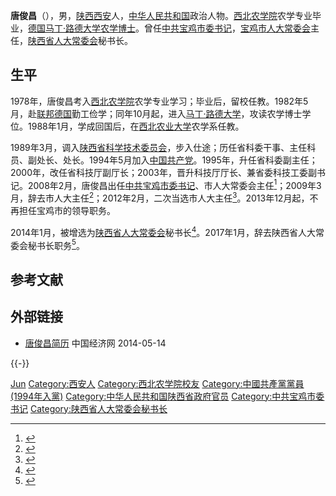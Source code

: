 '''唐俊昌'''（{{bd|1957年|5月|catIdx=TANG唐}}），男，[[陕西|陕西]][[西安|西安]]人，[[中华人民共和国|中华人民共和国]]政治人物。[[西北农学院|西北农学院]]农学专业毕业，[[德国|德国]][[哈雷-维滕贝格大学|马丁·路德大学]][[农学|农学]][[博士|博士]]。曾任[[中共|中共]][[宝鸡|宝鸡]][[市委书记|市委书记]]，[[宝鸡市|宝鸡市]][[人大常委会|人大常委会]]主任，[[陕西省人大常委会|陕西省人大常委会]]秘书长。

== 生平 ==
1978年，唐俊昌考入[[西北农学院|西北农学院]]农学专业学习；毕业后，留校任教。1982年5月，赴[[联邦德国|联邦德国]]勤工俭学；同年10月起，进入[[哈雷-维滕贝格大学|马丁·路德大学]]，攻读农学博士学位。1988年1月，学成回国后，在[[西北农业大学|西北农业大学]]农学系任教。

1989年3月，调入[[陕西省人民政府|陕西省科学技术委员会]]，步入仕途；历任省科委干事、主任科员、副处长、处长。1994年5月加入[[中国共产党|中国共产党]]。1995年，升任省科委副主任；2000年，改任省科技厅副厅长；2003年，晋升科技厅厅长、兼省委科技工委副书记。2008年2月，唐俊昌出任[[中共|中共]][[宝鸡|宝鸡]][[市委书记|市委书记]]、市人大常委会主任<ref>{{Cite web |url=http://leaders.people.com.cn/GB/6934850.html |title=唐俊昌同志简历 |accessdate=2013-04-20 |archive-date=2016-03-04 |archive-url=https://web.archive.org/web/20160304092839/http://leaders.people.com.cn/GB/6934850.html |dead-url=yes }}</ref>；2009年3月，辞去市人大主任<ref>{{Cite web |url=http://www.baoji.gov.cn/0/1/4/42/24830.htm |title=宝鸡市人大常委会关于接受唐俊昌辞去第十三届市人大常委会主任职务的决定 |accessdate=2013-04-20 |archive-date=2014-04-19 |archive-url=https://web.archive.org/web/20140419192738/http://www.baoji.gov.cn/0/1/4/42/24830.htm |dead-url=yes }}</ref>；2012年2月，二次当选市人大主任<ref>{{Cite web |url=http://news.xinhuanet.com/renshi/2012-02/27/c_122758477.htm |title=唐俊昌当选宝鸡市人大主任 上官吉庆当选市长 |accessdate=2013-04-20 |archive-date=2014-05-03 |archive-url=https://web.archive.org/web/20140503225415/http://news.xinhuanet.com/renshi/2012-02/27/c_122758477.htm |dead-url=no }}</ref>。2013年12月起，不再担任宝鸡市的领导职务。

2014年1月，被增选为[[陕西省人大常委会|陕西省人大常委会]]秘书长<ref>{{Cite web |url=http://leaders.people.com.cn/n/2014/0120/c58278-24171539.html |title=黄玮任陕西省人大副主任 唐俊昌接任秘书长 |accessdate=2014-04-19 |archive-date=2016-03-04 |archive-url=https://web.archive.org/web/20160304084654/http://leaders.people.com.cn/n/2014/0120/c58278-24171539.html |dead-url=yes }}</ref>。2017年1月，辞去陕西省人大常委会秘书长职务<ref>{{cite news|title=魏民洲姚引良刘小燕当选陕西省人大副主任，魏增军为副省长|url=http://www.thepaper.cn/newsDetail_forward_1605047|accessdate=2017-02-05|work=澎湃新闻|archive-date=2017-02-06|archive-url=https://web.archive.org/web/20170206193504/http://www.thepaper.cn/newsDetail_forward_1605047|dead-url=no}}</ref>。

== 参考文献 ==
{{reflist}}

== 外部链接 ==
* [http://district.ce.cn/newarea/sddy/201202/27/t20120227_23109857.shtml 唐俊昌简历]{{Wayback|url=http://district.ce.cn/newarea/sddy/201202/27/t20120227_23109857.shtml |date=20160304203022 }} 中国经济网 2014-05-14

{{-}}
{{start box}}
{{s-off}}
{{s-before|[[桂维民|桂维民]]}}
{{s-title|[[陕西省人大常委会|陕西省人大常委会]]秘书长|2014年1月－2017年1月}}
{{s-after|[[韩水岐|韩水岐]]}}
{{s-before|[[姚引良|姚引良]]}}
{{s-title|[[宝鸡市|宝鸡市]][[人大常委会|人大常委会]]主任<br>（第一次）|2008年3月－[[2009年3月|2009年3月]]}}
{{s-after|[[杨瑞乾|杨瑞乾]]}}
{{s-before|[[杨瑞乾|杨瑞乾]]}}
{{s-title|[[宝鸡市|宝鸡市]][[人大常委会|人大常委会]]主任<br>（第二次）|2012年2月－2014年2月}}
{{s-after|[[上官吉庆|上官吉庆]]}}
{{s-ppo}}
{{s-before|[[姚引良|姚引良]]}}
{{s-title|[[中国共产党|中国共产党]][[宝鸡|宝鸡]][[市委书记|市委书记]]|2008年2月－2013年12月}}
{{s-after|[[上官吉庆|上官吉庆]]}}
{{end box}}

{{中华人民共和国宝鸡市正职领导人}}

{{Authority control}}
{{DEFAULTSORT:Tang唐}}
[[Category:唐姓|Jun]]
[[Category:西安人|Category:西安人]]
[[Category:西北农学院校友|Category:西北农学院校友]]
[[Category:中國共產黨黨員_(1994年入黨)|Category:中國共產黨黨員 (1994年入黨)]]
[[Category:中华人民共和国陕西省政府官员|Category:中华人民共和国陕西省政府官员]]
[[Category:中共宝鸡市委书记|Category:中共宝鸡市委书记]]
[[Category:陕西省人大常委会秘书长|Category:陕西省人大常委会秘书长]]